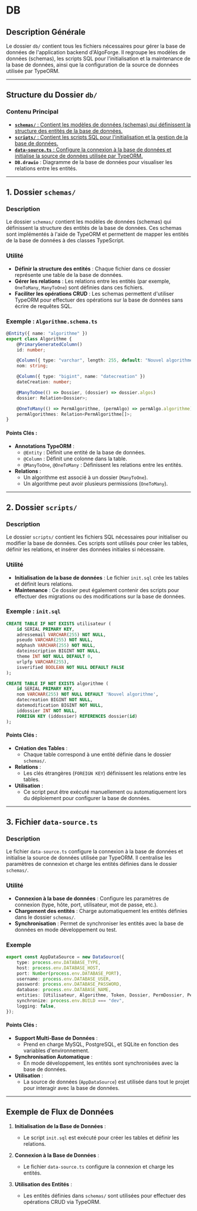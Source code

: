 
# DB

<GitHubFolderStructure
	githubUrl="https://github.com/Bing-Chill-inc/Algoforge-main"
	pathToDisplay="src/back/db"
	openByDefault
/>

## Description Générale

Le dossier `db/` contient tous les fichiers nécessaires pour gérer la base de données de l'application backend d'AlgoForge. Il regroupe les modèles de données (schemas), les scripts SQL pour l'initialisation et la maintenance de la base de données, ainsi que la configuration de la source de données utilisée par TypeORM.

---

## Structure du Dossier `db/`

### Contenu Principal

-   [**`schemas/`** : Contient les modèles de données (schemas) qui définissent la structure des entités de la base de données.](./01_schemas.mdx)
-   [**`scripts/`** : Contient les scripts SQL pour l'initialisation et la gestion de la base de données.](./02_scripts.mdx)
-   [**`data-source.ts`** : Configure la connexion à la base de données et initialise la source de données utilisée par TypeORM.](./03_datasource.mdx)
-   **`DB.drawio`** : Diagramme de la base de données pour visualiser les relations entre les entités.

---

## 1. Dossier `schemas/`

### Description

Le dossier `schemas/` contient les modèles de données (schemas) qui définissent la structure des entités de la base de données. Ces schemas sont implémentés à l'aide de TypeORM et permettent de mapper les entités de la base de données à des classes TypeScript.

### Utilité

-   **Définir la structure des entités** : Chaque fichier dans ce dossier représente une table de la base de données.
-   **Gérer les relations** : Les relations entre les entités (par exemple, `OneToMany`, `ManyToOne`) sont définies dans ces fichiers.
-   **Faciliter les opérations CRUD** : Les schemas permettent d'utiliser TypeORM pour effectuer des opérations sur la base de données sans écrire de requêtes SQL.

### Exemple : `Algorithme.schema.ts`

```typescript
@Entity({ name: "algorithme" })
export class Algorithme {
	@PrimaryGeneratedColumn()
	id: number;

	@Column({ type: "varchar", length: 255, default: "Nouvel algorithme" })
	nom: string;

	@Column({ type: "bigint", name: "datecreation" })
	dateCreation: number;

	@ManyToOne(() => Dossier, (dossier) => dossier.algos)
	dossier: Relation<Dossier>;

	@OneToMany(() => PermAlgorithme, (permAlgo) => permAlgo.algorithme)
	permAlgorithmes: Relation<PermAlgorithme[]>;
}
```

#### Points Clés :

-   **Annotations TypeORM** :
    -   `@Entity` : Définit une entité de la base de données.
    -   `@Column` : Définit une colonne dans la table.
    -   `@ManyToOne`, `@OneToMany` : Définissent les relations entre les entités.
-   **Relations** :
    -   Un algorithme est associé à un dossier (`ManyToOne`).
    -   Un algorithme peut avoir plusieurs permissions (`OneToMany`).

---

## 2. Dossier `scripts/`

### Description

Le dossier `scripts/` contient les fichiers SQL nécessaires pour initialiser ou modifier la base de données. Ces scripts sont utilisés pour créer les tables, définir les relations, et insérer des données initiales si nécessaire.

### Utilité

-   **Initialisation de la base de données** : Le fichier `init.sql` crée les tables et définit leurs relations.
-   **Maintenance** : Ce dossier peut également contenir des scripts pour effectuer des migrations ou des modifications sur la base de données.

### Exemple : `init.sql`

```sql
CREATE TABLE IF NOT EXISTS utilisateur (
    id SERIAL PRIMARY KEY,
    adressemail VARCHAR(255) NOT NULL,
    pseudo VARCHAR(255) NOT NULL,
    mdphash VARCHAR(255) NOT NULL,
    dateinscription BIGINT NOT NULL,
    theme INT NOT NULL DEFAULT 0,
    urlpfp VARCHAR(255),
    isverified BOOLEAN NOT NULL DEFAULT FALSE
);

CREATE TABLE IF NOT EXISTS algorithme (
    id SERIAL PRIMARY KEY,
    nom VARCHAR(255) NOT NULL DEFAULT 'Nouvel algorithme',
    datecreation BIGINT NOT NULL,
    datemodification BIGINT NOT NULL,
    iddossier INT NOT NULL,
    FOREIGN KEY (iddossier) REFERENCES dossier(id)
);
```

#### Points Clés :

-   **Création des Tables** :
    -   Chaque table correspond à une entité définie dans le dossier `schemas/`.
-   **Relations** :
    -   Les clés étrangères (`FOREIGN KEY`) définissent les relations entre les tables.
-   **Utilisation** :
    -   Ce script peut être exécuté manuellement ou automatiquement lors du déploiement pour configurer la base de données.

---

## 3. Fichier `data-source.ts`

### Description

Le fichier `data-source.ts` configure la connexion à la base de données et initialise la source de données utilisée par TypeORM. Il centralise les paramètres de connexion et charge les entités définies dans le dossier `schemas/`.

### Utilité

-   **Connexion à la base de données** : Configure les paramètres de connexion (type, hôte, port, utilisateur, mot de passe, etc.).
-   **Chargement des entités** : Charge automatiquement les entités définies dans le dossier `schemas/`.
-   **Synchronisation** : Permet de synchroniser les entités avec la base de données en mode développement ou test.

### Exemple

```typescript
export const AppDataSource = new DataSource({
	type: process.env.DATABASE_TYPE,
	host: process.env.DATABASE_HOST,
	port: Number(process.env.DATABASE_PORT),
	username: process.env.DATABASE_USER,
	password: process.env.DATABASE_PASSWORD,
	database: process.env.DATABASE_NAME,
	entities: [Utilisateur, Algorithme, Token, Dossier, PermDossier, PermAlgorithme],
	synchronize: process.env.BUILD === "dev",
	logging: false,
});
```

#### Points Clés :

-   **Support Multi-Base de Données** :
    -   Prend en charge MySQL, PostgreSQL, et SQLite en fonction des variables d'environnement.
-   **Synchronisation Automatique** :
    -   En mode développement, les entités sont synchronisées avec la base de données.
-   **Utilisation** :
    -   La source de données (`AppDataSource`) est utilisée dans tout le projet pour interagir avec la base de données.

---

## Exemple de Flux de Données

1. **Initialisation de la Base de Données** :

    - Le script `init.sql` est exécuté pour créer les tables et définir les relations.

2. **Connexion à la Base de Données** :

    - Le fichier `data-source.ts` configure la connexion et charge les entités.

3. **Utilisation des Entités** :
    - Les entités définies dans `schemas/` sont utilisées pour effectuer des opérations CRUD via TypeORM.
